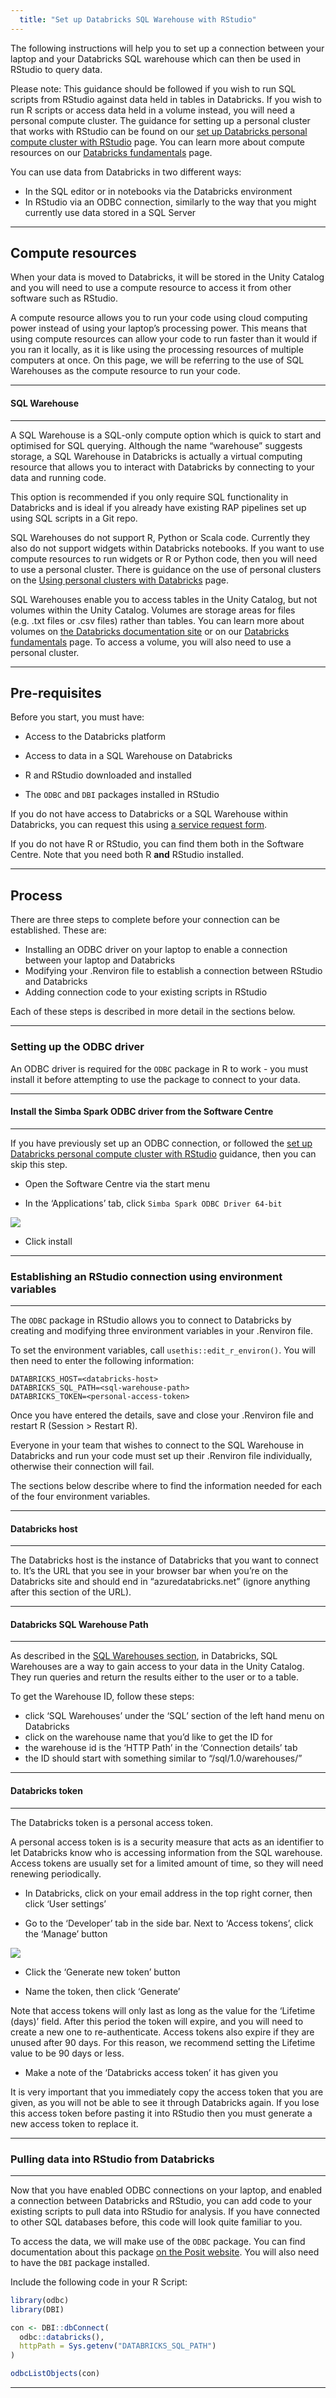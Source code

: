 ```yaml
---
  title: "Set up Databricks SQL Warehouse with RStudio"
---
```


The following instructions will help you to set up a connection between your laptop and your Databricks SQL warehouse which can then be used in RStudio to query data.

::: callout-note
Please note: This guidance should be followed if you wish to run SQL scripts from RStudio against data held in tables in Databricks. If you wish to run R scripts or access data held in a volume instead, you will need a personal compute cluster. The guidance for setting up a personal cluster that works with RStudio can be found on our [set up Databricks personal compute cluster with RStudio](/ADA/databricks_rstudio_personal_cluster.html) page. You can learn more about compute resources on our [Databricks fundamentals](/ADA/databricks_fundamentals.html) page.
:::

You can use data from Databricks in two different ways:

-   In the SQL editor or in notebooks via the Databricks environment
-   In RStudio via an ODBC connection, similarly to the way that you might currently use data stored in a SQL Server

------------------------------------------------------------------------

## Compute resources

When your data is moved to Databricks, it will be stored in the Unity Catalog and you will need to use a compute resource to access it from other software such as RStudio.

A compute resource allows you to run your code using cloud computing power instead of using your laptop's processing power. This means that using compute resources can allow your code to run faster than it would if you ran it locally, as it is like using the processing resources of multiple computers at once. On this page, we will be referring to the use of SQL Warehouses as the compute resource to run your code. 

------------------------------------------------------------------------

#### SQL Warehouse

---

A SQL Warehouse is a SQL-only compute option which is quick to start and optimised for SQL querying. Although the name "warehouse" suggests storage, a SQL Warehouse in Databricks is actually a virtual computing resource that allows you to interact with Databricks by connecting to your data and running code. 

This option is recommended if you only require SQL functionality in Databricks and is ideal if you already have existing RAP pipelines set up using SQL scripts in a Git repo. 

SQL Warehouses do not support R, Python or Scala code. Currently they also do not support widgets within Databricks notebooks. If you want to use compute resources to run widgets or R or Python code, then you will need to use a personal cluster. There is guidance on the use of personal clusters on the [Using personal clusters with Databricks](ADA/databricks_rstudio_personal_cluster.html) page. 

SQL Warehouses enable you to access tables in the Unity Catalog, but not volumes within the Unity Catalog. Volumes are storage areas for files (e.g. .txt files or .csv files) rather than tables. You can learn more about volumes on [the Databricks documentation site](https://docs.databricks.com/en/volumes/index.html) or on our [Databricks fundamentals](ADA/databricks_fundamentals.html) page. To access a volume, you will also need to use a personal cluster. 

---

## Pre-requisites

Before you start, you must have:

-   Access to the Databricks platform

-   Access to data in a SQL Warehouse on Databricks

-   R and RStudio downloaded and installed

-   The `ODBC` and `DBI` packages installed in RStudio

If you do not have access to Databricks or a SQL Warehouse within Databricks, you can request this using [a service request form](https://dfe.service-now.com/serviceportal?id=sc_cat_item&sys_id=74bc3be81b212d504f999978b04bcb0b).

If you do not have R or RStudio, you can find them both in the Software Centre. Note that you need both R **and** RStudio installed.

---

## Process

There are three steps to complete before your connection can be established. These are:

-   Installing an ODBC driver on your laptop to enable a connection between your laptop and Databricks
-   Modifying your .Renviron file to establish a connection between RStudio and Databricks
-   Adding connection code to your existing scripts in RStudio

Each of these steps is described in more detail in the sections below. 

---

### Setting up the ODBC driver

An ODBC driver is required for the `ODBC` package in R to work - you must install it before attempting to use the package to connect to your data. 

---

#### Install the Simba Spark ODBC driver from the Software Centre

---

::: callout-important
If you have previously set up an ODBC connection, or followed the [set up Databricks personal compute cluster with RStudio](/ADA/databricks_rstudio_personal_cluster.html) guidance, then you can skip this step. 
:::

-   Open the Software Centre via the start menu

-   In the 'Applications' tab, click `Simba Spark ODBC Driver 64-bit`

::: {align="center"}
![](../images/databricks-software-centre.png)
:::

-   Click install

------------------------------------------------------------------------

### Establishing an RStudio connection using environment variables

------------------------------------------------------------------------

The `ODBC` package in RStudio allows you to connect to Databricks by creating and modifying three environment variables in your .Renviron file.

To set the environment variables, call `usethis::edit_r_environ()`. You will then need to enter the following information:

```         
DATABRICKS_HOST=<databricks-host>
DATABRICKS_SQL_PATH=<sql-warehouse-path>
DATABRICKS_TOKEN=<personal-access-token> 
```

Once you have entered the details, save and close your .Renviron file and restart R (Session > Restart R).

::: callout-note
Everyone in your team that wishes to connect to the SQL Warehouse in Databricks and run your code must set up their .Renviron file individually, otherwise their connection will fail.
:::

The sections below describe where to find the information needed for each of the four environment variables.

------------------------------------------------------------------------

#### Databricks host

------------------------------------------------------------------------

The Databricks host is the instance of Databricks that you want to connect to. It's the URL that you see in your browser bar when you're on the Databricks site and should end in "azuredatabricks.net" (ignore anything after this section of the URL).

------------------------------------------------------------------------

#### Databricks SQL Warehouse Path

------------------------------------------------------------------------

As described in the [SQL Warehouses section](/ADA/ada.html#sql-warehouse), in Databricks, SQL Warehouses are a way to gain access to your data in the Unity Catalog. They run queries and return the results either to the user or to a table. 

To get the Warehouse ID, follow these steps:

-   click 'SQL Warehouses' under the 'SQL' section of the left hand menu on Databricks
-   click on the warehouse name that you'd like to get the ID for
-   the warehouse id is the 'HTTP Path' in the 'Connection details' tab
-   the ID should start with something similar to "/sql/1.0/warehouses/"


------------------------------------------------------------------------

#### Databricks token

------------------------------------------------------------------------

The Databricks token is a personal access token. 

A personal access token is is a security measure that acts as an identifier to let Databricks know who is accessing information from the SQL warehouse. Access tokens are usually set for a limited amount of time, so they will need renewing periodically.

-   In Databricks, click on your email address in the top right corner, then click 'User settings'

-   Go to the 'Developer' tab in the side bar. Next to 'Access tokens', click the 'Manage' button

::: {align="center"}
![](../images/databricks-access-tokens.png)
:::

-   Click the 'Generate new token' button

-   Name the token, then click 'Generate'

::: callout-note
Note that access tokens will only last as long as the value for the 'Lifetime (days)' field. After this period the token will expire, and you will need to create a new one to re-authenticate. Access tokens also expire if they are unused after 90 days. For this reason, we recommend setting the Lifetime value to be 90 days or less. 
:::

-   Make a note of the 'Databricks access token' it has given you

::: callout-warning
It is very important that you immediately copy the access token that you are given, as you will not be able to see it through Databricks again. If you lose this access token before pasting it into RStudio then you must generate a new access token to replace it.
:::

------------------------------------------------------------------------

### Pulling data into RStudio from Databricks

------------------------------------------------------------------------

Now that you have enabled ODBC connections on your laptop, and enabled a connection between Databricks and RStudio, you can add code to your existing scripts to pull data into RStudio for analysis. If you have connected to other SQL databases before, this code will look quite familiar to you. 

To access the data, we will make use of the `ODBC` package. You can find documentation about this package [on the Posit website](https://solutions.posit.co/connections/db/r-packages/odbc/). You will also need to have the `DBI` package installed.  

Include the following code in your R Script:


``` r
library(odbc)
library(DBI)

con <- DBI::dbConnect(
  odbc::databricks(),
  httpPath = Sys.getenv("DATABRICKS_SQL_PATH")
)

odbcListObjects(con)
```

---
